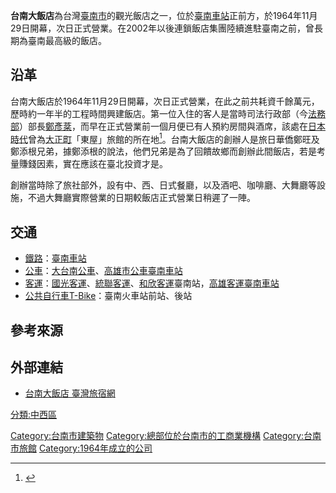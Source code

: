 {{Infobox Company
| company_name = 台南大飯店
| company_name_en =Hotel Tainan
| company_logo =[[File:Hotel_Tainan_20120608_night.jpg|280px]]
| company_type =
| company_slogan =
| market_information =
| abbreviated_name =
| foundation =
| location = {{ROC}}[[臺南市|臺南市]][[中西區_(臺南市)|中西區]]<br />
[[成功路_(臺南市區)|成功路]]1號
| zip_code =70050
| telephone_no = +886 6 226-8502
| key_people =
| industry = [[酒店|酒店]]
| products = 中西餐廳、咖啡廳、會議廳
| capital =
| revenue =
| operating_income =
| net_income =
| num_employees =
| accounting_period =
| parent =
| subsid =
| homepage =[http://www.hotel-tainan.com.tw Hotel Tainan]
| footnotes =
| width =
}}
'''台南大飯店'''為台灣[[臺南市|臺南市]]的觀光飯店之一，位於[[臺南車站|臺南車站]]正前方，於1964年11月29日開幕，次日正式營業{{r|中}}。在2002年以後連鎖飯店集團陸續進駐臺南之前，曾長期為臺南最高級的飯店。

==沿革 ==
台南大飯店於1964年11月29日開幕，次日正式營業，在此之前共耗資千餘萬元，歷時約一年半的工程時間興建飯店{{r|中}}。第一位入住的客人是當時司法行政部（今[[中華民國法務部|法務部]]）部長[[鄭彥棻|鄭彥棻]]，而早在正式營業前一個月便已有人預約房間與酒席{{r|中}}，該處在[[臺灣日治時期|日本時代]]曾為[[大正町_(臺南市)|大正町]]「東屋」旅館的所在地<ref>{{cite book|author=周美香 |title=《府城今昔》 |publisher=台南市政府 |location= |isbn= |pages=187頁|date=2004年12月}}</ref>。台南大飯店的創辦人是旅日華僑鄭旺及鄭添根兄弟，據鄭添根的說法，他們兄弟是為了回饋故鄉而創辦此間飯店，若是考量賺錢因素，實在應該在臺北投資才是{{r|中}}。

創辦當時除了旅社部外，設有中、西、日式餐廳，以及酒吧、咖啡廳、大舞廳等設施，不過大舞廳實際營業的日期較飯店正式營業日稍遲了一陣{{r|中}}。
== 交通 ==
*[[鐵路|鐵路]]：[[臺南車站|臺南車站]]
*[[公共汽車|公車]]：[[大台南公車|大台南公車]]、[[高雄市公車|高雄市公車]][[臺南車站|臺南車站]]
*[[客運|客運]]：[[國光客運|國光客運]]、[[統聯客運|統聯客運]]、[[和欣客運|和欣客運]]臺南站，[[高雄客運|高雄客運]][[臺南車站|臺南車站]]
*[[臺南市公共自行車租賃系統|公共自行車T-Bike]]：臺南火車站前站、後站

== 參考來源 ==
{{reflist|refs=
<ref name="中">{{cite news|author= itle=〈南部第一流觀光旅社 '''臺南大飯店今開幕''' 邀請鄭彥棻剪綵葉廷珪啟鑰 耗資千餘萬元設備豪華〉 |work=《中華日報》|page=第三版 |date=1964-11-29 |accessdate=2014-10-07}}</ref>
}}

==外部連結==
*[https://taiwanstay.net.tw/room/21779 台南大飯店 臺灣旅宿網] {{Wayback|url=https://taiwanstay.net.tw/room/21779 |date=20200927082432 }}

{{Commons category|Hotel Tainan}}
{{台灣4星級旅館}}

{{Portal bar|台灣|旅館|企業}}

[[Category:台南市建築物|Category:台南市建築物]]
[[Category:總部位於台南市的工商業機構|Category:總部位於台南市的工商業機構]]
[[Category:台南市旅館|Category:台南市旅館]]
[[Category:1964年成立的公司|Category:1964年成立的公司]]
[[分類:中西區|分類:中西區]]